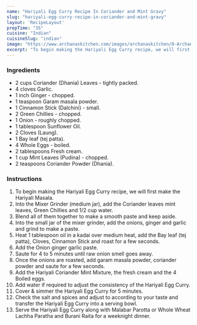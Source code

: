 ---
name: "Hariyali Egg Curry Recipe In Coriander and Mint Gravy"
slug: "hariyali-egg-curry-recipe-in-coriander-and-mint-gravy"
layout: 'RecipeLayout'
prepTime: "35"
cuisine: "Indian"
cuisineSlug: "indian"
image: "https://www.archanaskitchen.com/images/archanaskitchen/0-Archanas-Kitchen-Recipes/Hariyali_Egg_Curry_Recipe_Creamy_Coriander_and_Mint_Curry-5_1600.jpg"
excerpt: "To begin making the Hariyali Egg Curry recipe, we will first make the Hariyali Masala"
---

### Ingredients

- 2 cups Coriander (Dhania) Leaves - tightly packed.
- 4 cloves Garlic.
- 1 inch Ginger - chopped.
- 1 teaspoon Garam masala powder.
- 1 Cinnamon Stick (Dalchini) - small.
- 2 Green Chillies - chopped.
- 1 Onion - roughly chopped.
- 1 tablespoon Sunflower Oil.
- 2 Cloves (Laung).
- 1 Bay leaf (tej patta).
- 4 Whole Eggs - boiled.
- 2 tablespoons Fresh cream.
- 1 cup Mint Leaves (Pudina) - chopped.
- 2 teaspoons Coriander Powder (Dhania).

### Instructions

1. To begin making the Hariyali Egg Curry recipe, we will first make the Hariyali Masala.
1. Into the Mixer Grinder (medium jar), add the Coriander leaves mint leaves, Green Chillies and 1/2 cup water.
1. Blend all of them together to make a smooth paste and keep aside.
1. Into the small jar of the mixer grinder, add the onions, ginger and garlic and grind to make a paste.
1. Heat 1 tablespoon oil in a kadai over medium heat, add the Bay leaf (tej patta), Cloves, Cinnamon Stick and roast for a few seconds.
1. Add the Onion ginger garlic paste.
1. Saute for 4 to 5 minutes until raw onion smell goes away.
1. Once the onions are roasted, add garam masala powder, coriander powder and saute for a few seconds.
1. Add the Hariyali Coriander Mint Mixture, the fresh cream and the 4 Boiled eggs.
1. Add water if required to adjust the consistency of the Hariyali Egg Curry.
1.  Cover & simmer the Hariyali Egg Curry for 5 minutes.
1. Check the salt and spices and adjust to according to your taste and transfer the Hariyali Egg Curry into a serving bowl.
1. Serve the Hariyali Egg Curry along with Malabar Parotta or  Whole Wheat Lachha Paratha and Burani Raita for a weeknight dinner.
